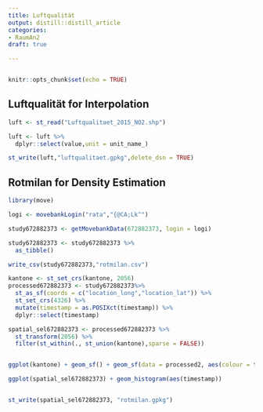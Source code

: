 ```yaml
---
title: Luftqualität
output: distill::distill_article
categories:
- RaumAn2
draft: true

---
```


```r

```


```r
knitr::opts_chunk$set(echo = TRUE)
```


## Luftqualität for Interpolation

```r
luft <- st_read("Luftqualitaet_2015_NO2.shp")

luft <- luft %>%
  dplyr::select(value,unit = unit_name_)

st_write(luft,"luftqualitaet.gpkg",delete_dsn = TRUE)
```



## Rotmilan for Density Estimation

```r

library(move)

logi <- movebankLogin("rata","{@CA;Lk^")

study672882373 <- getMovebankData(672882373, login = logi)

study672882373 <- study672882373 %>%
  as_tibble()

write_csv(study672882373,"rotmilan.csv")

kantone <- st_set_crs(kantone, 2056)
processed672882373 <- study672882373%>%
  st_as_sf(coords = c("location_long","location_lat")) %>%
  st_set_crs(4326) %>%
  mutate(timestamp = as.POSIXct(timestamp)) %>%
  dplyr::select(timestamp)

spatial_sel672882373 <- processed672882373 %>%
  st_transform(2056) %>%
  filter(st_within(., st_union(kantone),sparse = FALSE))


ggplot(kantone) + geom_sf() + geom_sf(data = processed2, aes(colour = timestamp))

ggplot(spatial_sel672882373) + geom_histogram(aes(timestamp))


st_write(spatial_sel672882373, "rotmilan.gpkg")


```

